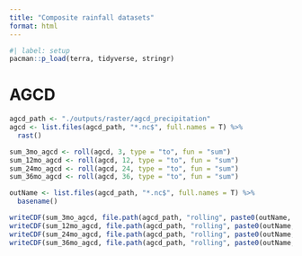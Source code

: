 ```yaml
---
title: "Composite rainfall datasets"
format: html
---
```


```r
#| label: setup
pacman::p_load(terra, tidyverse, stringr)
```

# AGCD

```r
agcd_path <- "./outputs/raster/agcd_precipitation"
agcd <- list.files(agcd_path, "*.nc$", full.names = T) %>% 
  rast()
```

```r
sum_3mo_agcd <- roll(agcd, 3, type = "to", fun = "sum")
sum_12mo_agcd <- roll(agcd, 12, type = "to", fun = "sum")
sum_24mo_agcd <- roll(agcd, 24, type = "to", fun = "sum")
sum_36mo_agcd <- roll(agcd, 36, type = "to", fun = "sum")

outName <- list.files(agcd_path, "*.nc$", full.names = T) %>% 
  basename()

writeCDF(sum_3mo_agcd, file.path(agcd_path, "rolling", paste0(outName, "_3mo_sum.nc")), varname = "agcd_precipitation_3mo_sum", compression = 6, overwrite = T)
writeCDF(sum_12mo_agcd, file.path(agcd_path, "rolling", paste0(outName, "_12mo_sum.nc")), varname = "agcd_precipitation_12mo_sum", compression = 6, overwrite = T)
writeCDF(sum_24mo_agcd, file.path(agcd_path, "rolling", paste0(outName, "_24mo_sum.nc")), varname = "agcd_precipitation_24mo_sum", compression = 6, overwrite = T)
writeCDF(sum_36mo_agcd, file.path(agcd_path, "rolling", paste0(outName, "_36mo_sum.nc")), varname = "agcd_precipitation_36mo_sum", compression = 6, overwrite = T)

```